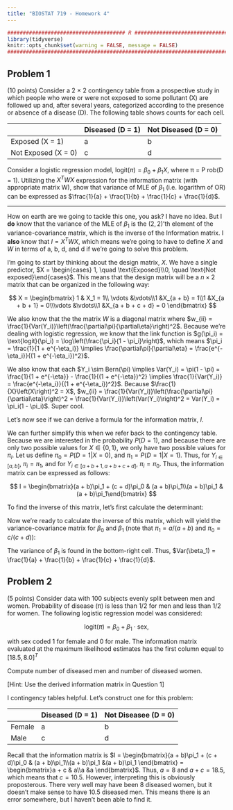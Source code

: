 ```yaml
---
title: "BIOSTAT 719 - Homework 4"
---
```


```r
###################################### R ######################################
library(tidyverse)
knitr::opts_chunk$set(warning = FALSE, message = FALSE)
###############################################################################
```


## Problem 1

(10 points) Consider a 2 × 2 contingency table from a prospective study in which people who were or were not exposed to some pollutant (X) are followed up and, after several years, categorized according to the presence or absence of a disease (D). The following table shows counts for each cell.

| |Diseased (D = 1) | Not Diseased (D = 0)|
|----------------|----------|----------|
|Exposed (X = 1) | a | b |
|Not Exposed (X = 0)|c | d|

Consider a logistic regression model, $\text{logit}(\pi) = \beta_0 + \beta_1X$, where π = P rob(D = 1). Utilizing the $X^TW X$ expression for the information matrix (with appropriate matrix W), show that variance of MLE of $\beta_1$ (i.e. logarithm of OR) can be expressed as $\frac{1}{a} + \frac{1}{b} + \frac{1}{c} + \frac{1}{d}$. 


----------------------------------------------------------------------------------------------------------------

How on earth are we going to tackle this one, you ask? I have no idea. But I **do** know that the variance of the MLE of $\beta_1$ is the $(2,2)$'th element of the variance-covariance matrix, which is the inverse of the Information matrix. I **also** know that $I = X^TWX$, which means we're going to have to define $X$ and $W$ in terms of a, b, d, and d if we're going to solve this problem. 

I'm going to start by thinking about the design matrix, $X$. We have a single predictor, $X = \begin{cases} 1, \quad \text{Exposed}\\0, \quad \text{Not exposed}\end{cases}$. This means that the design matrix will be a $n\times 2$ matrix that can be organized in the following way: 

$$
X = \begin{bmatrix} 1 & X_1 = 1\\ \vdots &\vdots\\1 &X_{a + b} = 1\\1 &X_{a + b + 1} = 0\\\vdots &\vdots\\1 &X_{a + b + c + d} = 0 \end{bmatrix}
$$


We also know that the the matrix $W$ is a diagonal matrix where $w_{ii} = \frac{1}{Var(Y_i)}\left(\frac{\partial\pi}{\partial\eta}\right)^2$. Because we're dealing with logistic regression, we know that the link function is $g(\pi_i) = \text{logit}(\pi_i) = \log\left(\frac{\pi_i}{1 - \pi_i}\right)$, which means $\pi_i = \frac{1}{1 + e^{-\eta_i}} \implies \frac{\partial\pi}{\partial\eta} = \frac{e^{-\eta_i}}{(1 + e^{-\eta_i})^2}$. 

We also know that each $Y_i \sim Bern(\pi) \implies Var(Y_i) = \pi(1 - \pi) = \frac{1}{1 + e^{-\eta}} - \frac{1}{(1 + e^{-\eta})^2} \implies \frac{1}{Var(Y_i)} = \frac{e^{-\eta_i}}{(1 + e^{-\eta_i})^2}$. Because $\frac{1}{X}\left(X\right)^2 = X$, $w_{ii} = \frac{1}{Var(Y_i)}\left(\frac{\partial\pi}{\partial\eta}\right)^2 = \frac{1}{Var(Y_i)}\left(Var(Y_i)\right)^2 = Var(Y_i) = \pi_i(1 - \pi_i)$. Super cool. 


Let's now see if we can derive a formula for the information matrix, $I$. 


\begin{align*}
I &= X^T W X\\
&= \begin{bmatrix} 
1 & \cdots  & 1 \\ 
X_1 = 1 & \cdots & X_{a + b + c + d} = 0 
\end{bmatrix}
\begin{bmatrix}
w_{11} & 0 & \cdots & 0\\
0 & w_{22} & \cdots & 0\\
\vdots & \vdots & \ddots & \vdots\\
0 & 0 &\cdots & w_{nn}
\end{bmatrix}
\begin{bmatrix} 1 & X_1 = 1\\ 
\vdots &\vdots\\
1 &X_{a + b + c + d} = 0 
\end{bmatrix} \quad (\text{Note: } a + b + c + d = n)\\
&= \begin{bmatrix} 
w_{11} & \cdots  &  w_{(a + b, a + b)} & w_{(a + b + 1, a + b + 1)} & \cdots &w_{nn}\\ 
w_{11}  & \cdots & w_{(a + b, a + b)} & 0 & \cdots& 0 
\end{bmatrix}
\begin{bmatrix} 1 & X_1 = 1\\ \vdots &\vdots\\1 &X_{a + b} = 1\\1 &X_{a + b + 1} = 0\\\vdots &\vdots\\1 &X_{a + b + c + d} = 0 \end{bmatrix}\\
&= \begin{bmatrix}
\sum_{i = 1}^n w_{ii} &
\sum_{i = 1}^{a + b} w_{ii}\\
\sum_{i = 1}^{a + b} w_{ii} &
\sum_{i = 1}^{a + b} w_{ii}
\end{bmatrix}\\
&= \begin{bmatrix}
\sum_{i = 1}^n \pi_i(1 - \pi_i) &
\sum_{i = 1}^{a + b} \pi_i(1 - \pi_i)\\
\sum_{i = 1}^{a + b} \pi_i(1 - \pi_i) &
\sum_{i = 1}^{a + b} \pi_i(1 - \pi_i)
\end{bmatrix}
\end{align*}


We can further simplify this when we refer back to the contingency table. Because we are interested in the probability $P(D = 1)$, and because there are only two possible values for $X \in \{0, 1\}$, we only have two possible values for $\pi_i$. Let us define $\pi_0 = P(D = 1| X = 0)$, and $\pi_1 = P(D = 1 | X = 1)$. Thus, for $Y_{i \in [a, b]}$, $\pi_i = \pi_1$, and for $Y_{i \in [a + b + 1, a + b + c + d]}$, $\pi_i = \pi_0$. Thus, the information matrix can be expressed as follows: 

$$
I = \begin{bmatrix}(a + b)\pi_1 + (c + d)\pi_0 & (a + b)\pi_1\\(a + b)\pi_1 &(a + b)\pi_1\end{bmatrix}
$$


To find the inverse of this matrix, let's first calculate the determinant: 


\begin{align*}
det(I) &= \frac{1}{cell_{1,1}cell_{2,2} - cell_{1,2}cell_{2,1}}\\
&= \frac{1}{\pi_1\pi_0(a + b)(c  + d)}\\
\end{align*}


Now we're ready to calculate the inverse of this matrix, which will yield the variance-covariance matrix for $\beta_0$ and $\beta_1$ (note that $\pi_1 = a/(a + b)$ and $\pi_0 = c/(c + d)$): 


\begin{align*}
I^{-1} &= \det(I)
\begin{bmatrix}
\text{cell}_{2,2} & -\text{cell}_{1,2} \\
-\text{cell}_{2,1} & \text{cell}_{1,1}
\end{bmatrix}\\
&= \frac{1}{(a + b)(c + d)\pi_1 \pi_0}
\begin{bmatrix}
(a + b)\pi_1  & -(a + b)\pi_1 \\
-(a + b)\pi_1 & (a + b)\pi_1+ (c + d)\pi_0
\end{bmatrix}\\
&= \frac{1}{(a + b)(c + d)\pi_1 \pi_0}
\begin{bmatrix}
(a + b)\frac{a}{a + b}  & -(a + b)\frac{a}{a + b} \\
-(a + b)\frac{a}{a + b} & (a + b)\frac{a}{a + b}+ (c + d)\frac{c}{c + d}
\end{bmatrix}\\
&= \frac{1}{(a + b)(c + d)\pi_1 \pi_0}
\begin{bmatrix}
a  & -a \\
-a & a + c
\end{bmatrix}\\
&= 
\begin{bmatrix}
\frac{1}{c}  & -\frac{1}{c}  \\
-\frac{1}{c}  & \frac{1}{a} + \frac{1}{b} + \frac{1}{c} + \frac{1}{d}
\end{bmatrix}
\end{align*}


The variance of $\beta_1$ is found in the bottom-right cell. Thus, $Var(\beta_1) = \frac{1}{a} + \frac{1}{b} + \frac{1}{c} + \frac{1}{d}$.



## Problem 2


(5 points) Consider data with 100 subjects evenly split between men and women. Probability of disease (π) is less than 1/2 for men and less than 1/2 for women. The following logistic
regression model was considered:

$$
\text{logit} (\pi) = \beta_0 + \beta_1 \cdot \text{sex}, 
$$

with sex coded 1 for female and 0 for male. The information matrix evaluated at the maximum likelihood estimates has the first column equal to $[18.5, 8.0]^T$

Compute number of diseased men and number of diseased women.

[Hint: Use the derived information matrix in Question 1]

I contingency tables helpful. Let's construct one for this problem: 

|                |Diseased (D = 1) | Not Diseasee (D = 0)|
|----------------|----------|----------|
|Female |            a |                      b |
|Male|               c |                       d|


Recall that the information matrix is $I = \begin{bmatrix}(a + b)\pi_1 + (c + d)\pi_0 & (a + b)\pi_1\\(a + b)\pi_1 &(a + b)\pi_1 \end{bmatrix} = \begin{bmatrix}a + c & a\\a &a \end{bmatrix}$. Thus, $a = 8$ and $a + c = 18.5$, which means that $c = 10.5$. However, interpreting this is obviously proposterous. There very well may have been 8 diseased women, but it doesn't make sense to have 10.5 diseased men. This means there is an error somewhere, but I haven't been able to find it. 






